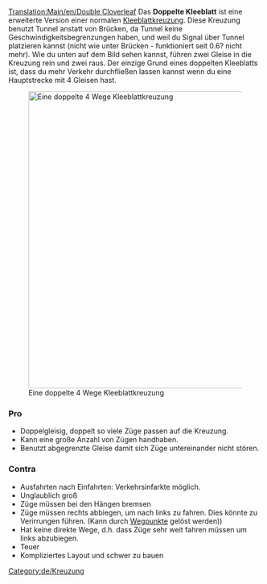 [[Translation:Main/en/Double Cloverleaf]]
{{en/-}}{{de/Kreuzungsmenü}}
Das '''Doppelte Kleeblatt''' ist eine erweiterte Version einer normalen [[Main/de/Kleeblatt|Kleeblattkreuzung]].
Diese Kreuzung benutzt Tunnel anstatt von Brücken, da Tunnel keine Geschwindigkeitsbegrenzungen haben, und weil du Signal über Tunnel platzieren kannst (nicht wie unter Brücken - funktioniert seit 0.6? nicht mehr).
Wie du unten auf dem Bild sehen kannst, führen zwei Gleise in die Kreuzung rein und zwei raus. Der einzige Grund eines doppelten Kleeblatts ist, dass du mehr Verkehr durchfließen lassen kannst wenn du eine Hauptstrecke mit 4 Gleisen hast.

[[File:en/double cloverleaf.png|none|thumb|590px|Eine doppelte 4 Wege Kleeblattkreuzung]]

===Pro===
* Doppelgleisig, doppelt so viele Züge passen auf die Kreuzung.
* Kann eine große Anzahl von Zügen handhaben.
* Benutzt abgegrenzte Gleise damit sich Züge untereinander nicht stören.

===Contra===
* Ausfahrten nach Einfahrten: Verkehrsinfarkte möglich.
* Unglaublich groß
* Züge müssen bei den Hängen bremsen
* Züge müssen rechts abbiegen, um nach links zu fahren. Dies könnte zu Verirrungen führen. (Kann durch [[Main/de/Wegpunkt|Wegpunkte]] gelöst werden))
* Hat keine direkte Wege, d.h. dass Züge sehr weit fahren müssen um links abzubiegen.
* Teuer
* Kompliziertes Layout und schwer zu bauen

[[Category:de/Kreuzung]]